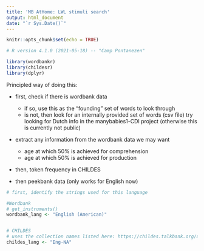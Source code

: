 ```yaml
---
title: 'MB AtHome: LWL stimuli search'
output: html_document
date: "`r Sys.Date()`"
---
```


```r
knitr::opts_chunk$set(echo = TRUE)

# R version 4.1.0 (2021-05-18) -- "Camp Pontanezen"

library(wordbankr)
library(childesr)
library(dplyr)

```


Principled way of doing this:

- first, check if there is wordbank data
  - if so, use this as the "founding" set of words to look through
  - is not, then look for an internally provided set of words (csv file)
          try looking for Dutch info in the manybabies1-CDI project (otherwise this is currently not public)
  
- extract any information from the wordbank data we may want
  - age at which 50% is achieved for comprehension
  - age at which 50% is achieved for production

- then, token frequency in CHILDES

- then peekbank data (only works for English now)



```r

# first, identify the strings used for this language

#Wordbank
# get_instruments()
wordbank_lang <- "English (American)"


# CHILDES
# uses the collection names listed here: https://childes.talkbank.org/access/
childes_lang <- "Eng-NA"






```

